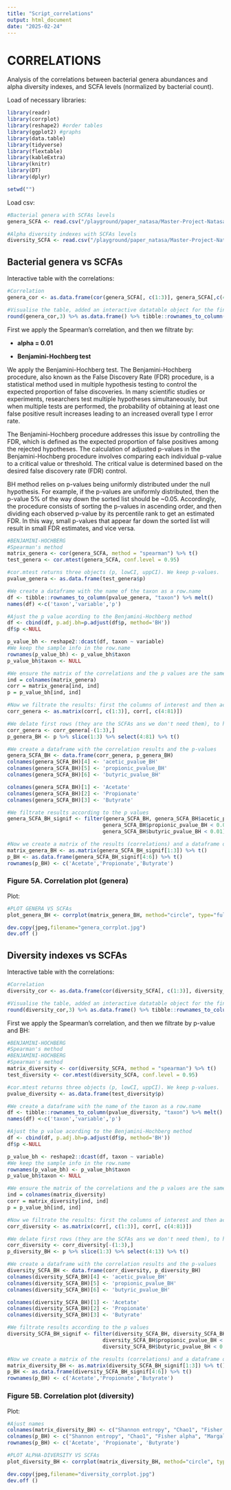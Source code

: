 ```yaml
---
title: "Script_correlations"
output: html_document
date: "2025-02-24"
---
```


# CORRELATIONS

Analysis of the correlations between bacterial genera abundances and alpha diversity indexes, and SCFA levels (normalized by bacterial count).

Load of necessary libraries:

```r
library(readr)
library(corrplot)
library(reshape2) #order tables
library(ggplot2) #graphs
library(data.table)
library(tidyverse)
library(flextable)
library(kableExtra)
library(knitr)
library(DT) 
library(dplyr)

setwd("")
```

Load csv:

```r
#Bacterial genera with SCFAs levels
genera_SCFA <- read.csv("/playground/paper_natasa/Master-Project-Natasa-Mortvanski/01_tidy_data/genera_SCFAs.csv")

#Alpha diversity indexes with SCFAs levels
diversity_SCFA <- read.csv("/playground/paper_natasa/Master-Project-Natasa-Mortvanski/01_tidy_data/01_tidy_data/diversity_SCFAs.csv")
```

## Bacterial genera vs SCFAs

Interactive table with the correlations:

```r
#Correlation
genera_cor <- as.data.frame(cor(genera_SCFA[, c(1:3)], genera_SCFA[,c(4:81)], method = "spearman")) %>% t() #traverse the data.frame to make it more legible

#Visualise the table, added an interactive datatable object for the final Rmarkdown. Round to 3 decimals.
round(genera_cor,3) %>% as.data.frame() %>% tibble::rownames_to_column() %>% datatable(rownames = FALSE, filter ="top", class='row-border hover stripe compact', colnames=c('Taxa', 'Acetic Acid','Propionic Acid','Butyric acid'))
```

First we apply the Spearman's correlation, and then we filtrate by:

-   **alpha = 0.01**

-   **Benjamini-Hochberg test**

We apply the Benjamini-Hochberg test. The Benjamini-Hochberg procedure, also known as the False Discovery Rate (FDR) procedure, is a statistical method used in multiple hypothesis testing to control the expected proportion of false discoveries. In many scientific studies or experiments, researchers test multiple hypotheses simultaneously, but when multiple tests are performed, the probability of obtaining at least one false positive result increases leading to an increased overall type I error rate.

The Benjamini-Hochberg procedure addresses this issue by controlling the FDR, which is defined as the expected proportion of false positives among the rejected hypotheses. The calculation of adjusted p-values in the Benjamini-Hochberg procedure involves comparing each individual p-value to a critical value or threshold. The critical value is determined based on the desired false discovery rate (FDR) control.

BH method relies on p-values being uniformly distributed under the null hypothesis. For example, if the p-values are uniformly distributed, then the p-value 5% of the way down the sorted list should be \~0.05. Accordingly, the procedure consists of sorting the p-values in ascending order, and then dividing each observed p-value by its percentile rank to get an estimated FDR. In this way, small p-values that appear far down the sorted list will result in small FDR estimates, and vice versa.

```r
#BENJAMINI-HOCHBERG
#Spearman's method
matrix_genera <- cor(genera_SCFA, method = "spearman") %>% t()
test_genera <- cor.mtest(genera_SCFA, conf.level = 0.95) 

#cor.mtest returns three objects (p, lowCI, uppCI). We keep p-values.
pvalue_genera <- as.data.frame(test_genera$p)

#We create a dataframe with the name of the taxon as a row.name 
df <- tibble::rownames_to_column(pvalue_genera, "taxon") %>% melt()
names(df) <-c('taxon','variable','p')

#Ajust the p value acording to the Benjamini-Hochberg method
df <- cbind(df, p.adj.bh=p.adjust(df$p, method='BH'))
df$p <-NULL

p_value_bh <- reshape2::dcast(df, taxon ~ variable)
#We keep the sample info in the row.name
rownames(p_value_bh) <- p_value_bh$taxon 
p_value_bh$taxon <- NULL

#We ensure the matrix of the correlations and the p values are the same order 
ind = colnames(matrix_genera)
corr = matrix_genera[ind, ind]
p = p_value_bh[ind, ind]

#Now we filtrate the results: first the columns of interest and then according to p values 
corr_genera <- as.matrix(corr[, c(1:3)], corr[, c(4:81)])

#We delate first rows (they are the SCFAs ans we don't need them), to have the same length
corr_genera <- corr_genera[-(1:3),]
p_genera_BH <- p %>% slice(1:3) %>% select(4:81) %>% t()

#We create a dataframe with the correlation results and the p-values
genera_SCFA_BH <- data.frame(corr_genera, p_genera_BH)
colnames(genera_SCFA_BH)[4] <- 'acetic_pvalue_BH'
colnames(genera_SCFA_BH)[5] <- 'propionic_pvalue_BH'
colnames(genera_SCFA_BH)[6] <- 'butyric_pvalue_BH'

colnames(genera_SCFA_BH)[1] <- 'Acetate'
colnames(genera_SCFA_BH)[2] <- 'Propionate'
colnames(genera_SCFA_BH)[3] <- 'Butyrate'

#We filtrate results according to the p values 
genera_SCFA_BH_signif <- filter(genera_SCFA_BH, genera_SCFA_BH$acetic_pvalue_BH < 0.01 |
                               genera_SCFA_BH$propionic_pvalue_BH < 0.01 |
                               genera_SCFA_BH$butyric_pvalue_BH < 0.01)

#Now we create a matrix of the results (correlations) and a dataframe of the p values 
matrix_genera_BH <- as.matrix(genera_SCFA_BH_signif[1:3]) %>% t()
p_BH <- as.data.frame(genera_SCFA_BH_signif[4:6]) %>% t()
rownames(p_BH) <- c('Acetate','Propionate','Butyrate')
```

### Figure 5A. Correlation plot (genera)

Plot:

```r
#PLOT GENERA VS SCFAs
plot_genera_BH <- corrplot(matrix_genera_BH, method="circle", type="full", col = COL2(c("RdBu")), tl.col = "black", tl.srt = 45, tl.cex = 1.5,cl.cex = 1.5, p.mat = data.matrix(p_BH), insig = "blank", sig.level = 0.01)

dev.copy(jpeg,filename="genera_corrplot.jpg")
dev.off ()
```

## Diversity indexes vs SCFAs

Interactive table with the correlations:

```r
#Correlation
diversity_cor <- as.data.frame(cor(diversity_SCFA[, c(1:3)], diversity_SCFA[, c(4:13)], method = "spearman")) %>% t()

#Visualise the table, added an interactive datatable object for the final Rmarkdown. Round to 3 decimals.
round(diversity_cor,3) %>% as.data.frame() %>% tibble::rownames_to_column() %>% datatable(rownames = FALSE, filter ="top", class='row-border hover stripe compact', colnames=c('Taxa', 'Acetic Acid','Propionic Acid','Butyric acid'))
```

First we apply the Spearman's correlation, and then we filtrate by p-value and BH:

```r
#BENJAMINI-HOCHBERG
#Spearman's method
#BENJAMINI-HOCHBERG
#Spearman's method
matrix_diversity <- cor(diversity_SCFA, method = "spearman") %>% t()
test_diversity <- cor.mtest(diversity_SCFA, conf.level = 0.95) 

#cor.mtest returns three objects (p, lowCI, uppCI). We keep p-values.
pvalue_diversity <- as.data.frame(test_diversity$p)

#We create a dataframe with the name of the taxon as a row.name 
df <- tibble::rownames_to_column(pvalue_diversity, "taxon") %>% melt()
names(df) <-c('taxon','variable','p')

#Ajust the p value acording to the Benjamini-Hochberg method
df <- cbind(df, p.adj.bh=p.adjust(df$p, method='BH'))
df$p <-NULL

p_value_bh <- reshape2::dcast(df, taxon ~ variable)
#We keep the sample info in the row.name
rownames(p_value_bh) <- p_value_bh$taxon 
p_value_bh$taxon <- NULL

#We ensure the matrix of the correlations and the p values are the same order 
ind = colnames(matrix_diversity)
corr = matrix_diversity[ind, ind]
p = p_value_bh[ind, ind]

#Now we filtrate the results: first the columns of interest and then according to p values 
corr_diversity <- as.matrix(corr[, c(1:3)], corr[, c(4:81)])

#We delate first rows (they are the SCFAs ans we don't need them), to have the same length
corr_diversity <- corr_diversity[-(1:3),]
p_diversity_BH <- p %>% slice(1:3) %>% select(4:13) %>% t()

#We create a dataframe with the correlation results and the p-values
diversity_SCFA_BH <- data.frame(corr_diversity, p_diversity_BH)
colnames(diversity_SCFA_BH)[4] <- 'acetic_pvalue_BH'
colnames(diversity_SCFA_BH)[5] <- 'propionic_pvalue_BH'
colnames(diversity_SCFA_BH)[6] <- 'butyric_pvalue_BH'

colnames(diversity_SCFA_BH)[1] <- 'Acetate'
colnames(diversity_SCFA_BH)[2] <- 'Propionate'
colnames(diversity_SCFA_BH)[3] <- 'Butyrate'

#We filtrate results according to the p values 
diversity_SCFA_BH_signif <- filter(diversity_SCFA_BH, diversity_SCFA_BH$acetic_pvalue_BH < 0.01 |
                               diversity_SCFA_BH$propionic_pvalue_BH < 0.01 |
                               diversity_SCFA_BH$butyric_pvalue_BH < 0.01)

#Now we create a matrix of the results (correlations) and a dataframe of the p values 
matrix_diversity_BH <- as.matrix(diversity_SCFA_BH_signif[1:3]) %>% t()
p_BH <- as.data.frame(diversity_SCFA_BH_signif[4:6]) %>% t()
rownames(p_BH) <- c('Acetate','Propionate','Butyrate')
```

### Figure 5B. Correlation plot (diversity)

Plot:

```r
#Ajust names
colnames(matrix_diversity_BH) <- c("Shannon entropy", "Chao1", "Fisher alpha", "Margalef", "Gini index", "Menhinick", "Simpson", "Faith PD", "Pielou evenness")
colnames(p_BH) <- c("Shannon entropy", "Chao1", "Fisher alpha", "Margalef", "Gini index", "Menhinick", "Simpson", "Faith PD", "Pielou evenness")
rownames(p_BH) <- c('Acetate', 'Propionate', 'Butyrate')

#PLOT ALPHA-DIVERSITY VS SCFAs
plot_diversity_BH <- corrplot(matrix_diversity_BH, method="circle", type="full", col = COL2(c("RdBu")), tl.col = "black", tl.srt = 45, tl.cex = 1, p.mat = data.matrix(p_BH), insig = "blank", sig.level = 0.01)

dev.copy(jpeg,filename="diversity_corrplot.jpg")
dev.off ()
```
